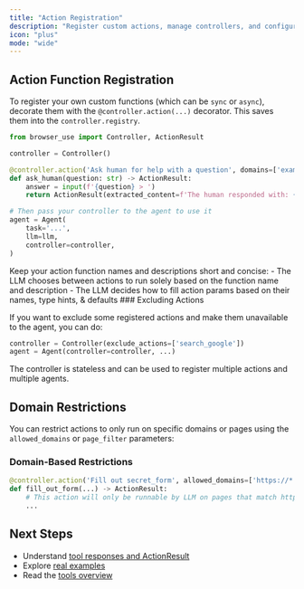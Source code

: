 ```yaml
---
title: "Action Registration"
description: "Register custom actions, manage controllers, and configure domain restrictions"
icon: "plus"
mode: "wide"
---
```


## Action Function Registration

To register your own custom functions (which can be `sync` or `async`), decorate them with the `@controller.action(...)` decorator. This saves them into the `controller.registry`.

```python
from browser_use import Controller, ActionResult

controller = Controller()

@controller.action('Ask human for help with a question', domains=['example.com'])   # pass allowed_domains= or page_filter= to limit actions to certain pages
def ask_human(question: str) -> ActionResult:
    answer = input(f'{question} > ')
    return ActionResult(extracted_content=f'The human responded with: {answer}', include_in_memory=True)
```

```python
# Then pass your controller to the agent to use it
agent = Agent(
    task='...',
    llm=llm,
    controller=controller,
)
```

<Note>
  Keep your action function names and descriptions short and concise:
  - The LLM chooses between actions to run solely based on the function name and description
  - The LLM decides how to fill action params based on their names, type hints, & defaults
</Note>
### Excluding Actions

If you want to exclude some registered actions and make them unavailable to the agent, you can do:

```python
controller = Controller(exclude_actions=['search_google'])
agent = Agent(controller=controller, ...)
```

<Note>
  The controller is stateless and can be used to register multiple actions and
  multiple agents.
</Note>

## Domain Restrictions

You can restrict actions to only run on specific domains or pages using the `allowed_domains` or `page_filter` parameters:

### Domain-Based Restrictions

```python
@controller.action('Fill out secret_form', allowed_domains=['https://*.example.com'])
def fill_out_form(...) -> ActionResult:
    # This action will only be runnable by LLM on pages that match https://*.example.com
    ...
```

## Next Steps

- Understand [tool responses and ActionResult](/customize/tools-response)
- Explore [real examples](https://github.com/browser-use/browser-use/tree/main/examples/custom-functions)
- Read the [tools overview](/customize/tools-basic)

